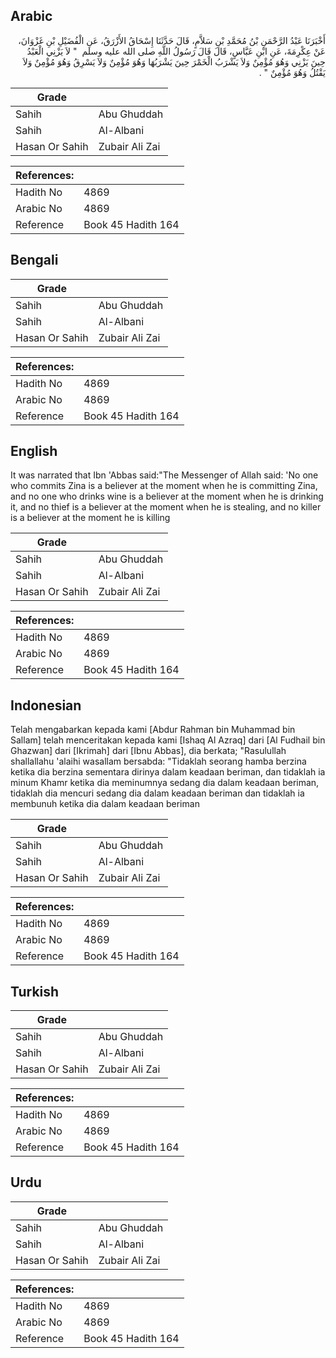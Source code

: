 ## Arabic


<div dir="rtl" lang="ar" style={{fontSize:'larger',backgroundColor:'#f8f9fa',padding:20}}>
أَخْبَرَنَا عَبْدُ الرَّحْمَنِ بْنُ مُحَمَّدِ بْنِ سَلاَّمٍ، قَالَ حَدَّثَنَا إِسْحَاقُ الأَزْرَقُ، عَنِ الْفُضَيْلِ بْنِ غَزْوَانَ، عَنْ عِكْرِمَةَ، عَنِ ابْنِ عَبَّاسٍ، قَالَ قَالَ رَسُولُ اللَّهِ صلى الله عليه وسلم ‏ "‏ لاَ يَزْنِي الْعَبْدُ حِينَ يَزْنِي وَهُوَ مُؤْمِنٌ وَلاَ يَشْرَبُ الْخَمْرَ حِينَ يَشْرَبُهَا وَهُوَ مُؤْمِنٌ وَلاَ يَسْرِقُ وَهُوَ مُؤْمِنٌ وَلاَ يَقْتُلُ وَهُوَ مُؤْمِنٌ ‏"‏ ‏.‏
</div>
<div style={{backgroundColor:'#f8f9fa',padding:20, marginBottom: 10}}><table> <thead> <tr> <th>Grade</th> <th></th> </tr> </thead> <tbody> <tr><td>Sahih</td><td>Abu Ghuddah</td></tr><tr><td>Sahih</td><td>Al-Albani</td></tr><tr><td>Hasan Or Sahih</td><td>Zubair Ali Zai</td></tr></tbody></table><table> <thead> <tr> <th>References:</th> <th></th> </tr> </thead> <tbody><tr><td>Hadith No</td><td>4869</td></tr><tr><td>Arabic No</td><td>4869</td></tr><tr><td>Reference</td><td>Book 45 Hadith 164</td></tr></tbody></table></div>

## Bengali


<div dir="ltr" lang="bn" style={{fontSize:'larger',backgroundColor:'#f8f9fa',padding:20}}>

</div>
<div style={{backgroundColor:'#f8f9fa',padding:20, marginBottom: 10}}><table> <thead> <tr> <th>Grade</th> <th></th> </tr> </thead> <tbody> <tr><td>Sahih</td><td>Abu Ghuddah</td></tr><tr><td>Sahih</td><td>Al-Albani</td></tr><tr><td>Hasan Or Sahih</td><td>Zubair Ali Zai</td></tr></tbody></table><table> <thead> <tr> <th>References:</th> <th></th> </tr> </thead> <tbody><tr><td>Hadith No</td><td>4869</td></tr><tr><td>Arabic No</td><td>4869</td></tr><tr><td>Reference</td><td>Book 45 Hadith 164</td></tr></tbody></table></div>

## English


<div dir="ltr" lang="en" style={{fontSize:'larger',backgroundColor:'#f8f9fa',padding:20}}>
It was narrated that Ibn 'Abbas said:"The Messenger of Allah said: 'No one who commits Zina is a believer at the moment when he is committing Zina, and no one who drinks wine is a believer at the moment when he is drinking it, and no thief is a believer at the moment when he is stealing, and no killer is a believer at the moment he is killing
</div>
<div style={{backgroundColor:'#f8f9fa',padding:20, marginBottom: 10}}><table> <thead> <tr> <th>Grade</th> <th></th> </tr> </thead> <tbody> <tr><td>Sahih</td><td>Abu Ghuddah</td></tr><tr><td>Sahih</td><td>Al-Albani</td></tr><tr><td>Hasan Or Sahih</td><td>Zubair Ali Zai</td></tr></tbody></table><table> <thead> <tr> <th>References:</th> <th></th> </tr> </thead> <tbody><tr><td>Hadith No</td><td>4869</td></tr><tr><td>Arabic No</td><td>4869</td></tr><tr><td>Reference</td><td>Book 45 Hadith 164</td></tr></tbody></table></div>

## Indonesian


<div dir="ltr" lang="id" style={{fontSize:'larger',backgroundColor:'#f8f9fa',padding:20}}>
Telah mengabarkan kepada kami [Abdur Rahman bin Muhammad bin Sallam] telah menceritakan kepada kami [Ishaq Al Azraq] dari [Al Fudhail bin Ghazwan] dari [Ikrimah] dari [Ibnu Abbas], dia berkata; "Rasulullah shallallahu 'alaihi wasallam bersabda: "Tidaklah seorang hamba berzina ketika dia berzina sementara dirinya dalam keadaan beriman, dan tidaklah ia minum Khamr ketika dia meminumnya sedang dia dalam keadaan beriman, tidaklah dia mencuri sedang dia dalam keadaan beriman dan tidaklah ia membunuh ketika dia dalam keadaan beriman
</div>
<div style={{backgroundColor:'#f8f9fa',padding:20, marginBottom: 10}}><table> <thead> <tr> <th>Grade</th> <th></th> </tr> </thead> <tbody> <tr><td>Sahih</td><td>Abu Ghuddah</td></tr><tr><td>Sahih</td><td>Al-Albani</td></tr><tr><td>Hasan Or Sahih</td><td>Zubair Ali Zai</td></tr></tbody></table><table> <thead> <tr> <th>References:</th> <th></th> </tr> </thead> <tbody><tr><td>Hadith No</td><td>4869</td></tr><tr><td>Arabic No</td><td>4869</td></tr><tr><td>Reference</td><td>Book 45 Hadith 164</td></tr></tbody></table></div>

## Turkish


<div dir="ltr" lang="tr" style={{fontSize:'larger',backgroundColor:'#f8f9fa',padding:20}}>

</div>
<div style={{backgroundColor:'#f8f9fa',padding:20, marginBottom: 10}}><table> <thead> <tr> <th>Grade</th> <th></th> </tr> </thead> <tbody> <tr><td>Sahih</td><td>Abu Ghuddah</td></tr><tr><td>Sahih</td><td>Al-Albani</td></tr><tr><td>Hasan Or Sahih</td><td>Zubair Ali Zai</td></tr></tbody></table><table> <thead> <tr> <th>References:</th> <th></th> </tr> </thead> <tbody><tr><td>Hadith No</td><td>4869</td></tr><tr><td>Arabic No</td><td>4869</td></tr><tr><td>Reference</td><td>Book 45 Hadith 164</td></tr></tbody></table></div>

## Urdu


<div dir="rtl" lang="ur" style={{fontSize:'larger',backgroundColor:'#f8f9fa',padding:20}}>

</div>
<div style={{backgroundColor:'#f8f9fa',padding:20, marginBottom: 10}}><table> <thead> <tr> <th>Grade</th> <th></th> </tr> </thead> <tbody> <tr><td>Sahih</td><td>Abu Ghuddah</td></tr><tr><td>Sahih</td><td>Al-Albani</td></tr><tr><td>Hasan Or Sahih</td><td>Zubair Ali Zai</td></tr></tbody></table><table> <thead> <tr> <th>References:</th> <th></th> </tr> </thead> <tbody><tr><td>Hadith No</td><td>4869</td></tr><tr><td>Arabic No</td><td>4869</td></tr><tr><td>Reference</td><td>Book 45 Hadith 164</td></tr></tbody></table></div>